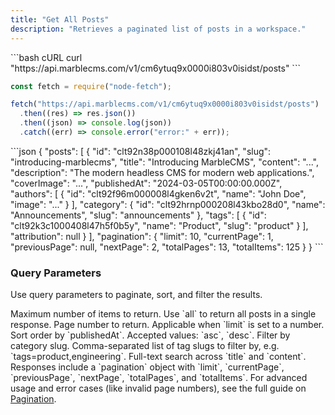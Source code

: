 ```yaml
---
title: "Get All Posts"
description: "Retrieves a paginated list of posts in a workspace."
---
```


<RequestExample>
```bash cURL
curl "https://api.marblecms.com/v1/cm6ytuq9x0000i803v0isidst/posts"
```

```javascript Node.js
const fetch = require("node-fetch");

fetch("https://api.marblecms.com/v1/cm6ytuq9x0000i803v0isidst/posts")
  .then((res) => res.json())
  .then((json) => console.log(json))
  .catch((err) => console.error("error:" + err));
```

</RequestExample>

<ResponseExample>
```json
{
  "posts": [
    {
      "id": "clt92n38p000108l48zkj41an",
      "slug": "introducing-marblecms",
      "title": "Introducing MarbleCMS",
      "content": "...",
      "description": "The modern headless CMS for modern web applications.",
      "coverImage": "...",
      "publishedAt": "2024-03-05T00:00:00.000Z",
      "authors": [
        {
          "id": "clt92f96m000008l4gken6v2t",
          "name": "John Doe",
          "image": "..."
        }
      ],
      "category": {
        "id": "clt92hrnp000208l43kbo28d0",
        "name": "Announcements",
        "slug": "announcements"
      },
      "tags": [
        {
          "id": "clt92k3c1000408l47h5f0b5y",
          "name": "Product",
          "slug": "product"
        }
      ],
      "attribution": null
    }
  ],
  "pagination": {
    "limit": 10,
    "currentPage": 1,
    "previousPage": null,
    "nextPage": 2,
    "totalPages": 13,
    "totalItems": 125
  }
}
```
</ResponseExample>


### Query Parameters

Use query parameters to paginate, sort, and filter the results.

<ParamField query="limit" type='integer | "all"' default="10">
  Maximum number of items to return. Use `all` to return all posts in a single
  response.
</ParamField>

<ParamField query="page" type="integer" default="1">
  Page number to return. Applicable when `limit` is set to a number.
</ParamField>

<ParamField query="order" type="string" default="desc">
  Sort order by `publishedAt`. Accepted values: `asc`, `desc`.
</ParamField>

<ParamField query="category" type="string">
  Filter by category slug.
</ParamField>

<ParamField query="tags" type="string">
  Comma-separated list of tag slugs to filter by, e.g.
  `tags=product,engineering`.
</ParamField>

<ParamField query="query" type="string">
  Full-text search across `title` and `content`.
</ParamField>

<Note>
  Responses include a `pagination` object with `limit`, `currentPage`,
  `previousPage`, `nextPage`, `totalPages`, and `totalItems`. For advanced usage
  and error cases (like invalid page numbers), see the full guide on
  <a href="/content/api-reference/pagination">Pagination</a>.
</Note>
